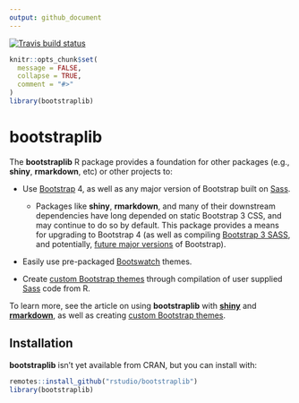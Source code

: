 ```yaml
---
output: github_document
---
```


<!-- badges: start -->
[![Travis build status](https://travis-ci.org/rstudio/bootstraplib.svg?branch=master)](https://travis-ci.org/rstudio/bootstraplib)
<!-- badges: end -->

```r
knitr::opts_chunk$set(
  message = FALSE,
  collapse = TRUE,
  comment = "#>"
)
library(bootstraplib)
```

# bootstraplib

The **bootstraplib** R package provides a foundation for other packages (e.g., **shiny**, **rmarkdown**, etc) or other projects to:

* Use [Bootstrap](https://sass-lang.com/) 4, as well as any major version of Bootstrap built on [Sass](https://sass-lang.com/). 

  * Packages like **shiny**, **rmarkdown**, and many of their downstream dependencies have long depended on static Bootstrap 3 CSS, and may continue to do so by default. This package provides a means for upgrading to Bootstrap 4 (as well as compiling [Bootstrap 3 SASS](https://github.com/twbs/bootstrap-sass), and potentially, [future major versions](https://github.com/twbs/release) of Bootstrap). 

* Easily use pre-packaged [Bootswatch](https://bootswatch.com/) themes. 

* Create [custom Bootstrap themes](https://getbootstrap.com/docs/4.0/getting-started/theming) through compilation of user supplied [Sass](https://Sass-lang.com) code from R. 

To learn more, see the article on using **bootstraplib** with [**shiny**](articles/shiny.html) and [**rmarkdown**](articles/rmarkdown.html), as well as creating [custom Bootstrap themes](articles/custom.html).

## Installation

**bootstraplib** isn’t yet available from CRAN, but you can install with:

``` r
remotes::install_github("rstudio/bootstraplib")
library(bootstraplib)
```
